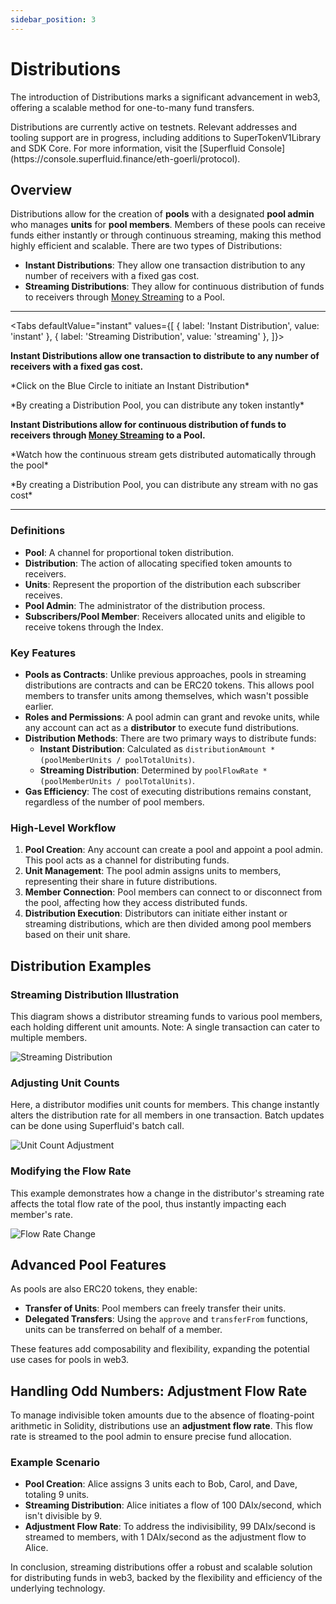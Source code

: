 ```yaml
---
sidebar_position: 3
---
```



# Distributions

The introduction of Distributions marks a significant advancement in web3, offering a scalable method for one-to-many fund transfers.

<Admonition type="info">
  Distributions are currently active on testnets. Relevant addresses and tooling
  support are in progress, including additions to SuperTokenV1Library and SDK
  Core. For more information, visit the [Superfluid
  Console](https://console.superfluid.finance/eth-goerli/protocol).
</Admonition>

## Overview

Distributions allow for the creation of **pools** with a designated **pool admin** who manages **units** for **pool members**. Members of these pools can receive funds either instantly or through continuous streaming, making this method highly efficient and scalable. There are two types of Distributions:

- **Instant Distributions**: They allow one transaction distribution to any number of receivers with a fixed gas cost.
- **Streaming Distributions**: They allow for continuous distribution of funds to receivers through [Money Streaming](./money-streaming.mdx) to a Pool.

---
<Tabs defaultValue="instant" values={[
  { label: 'Instant Distribution', value: 'instant' },
  { label: 'Streaming Distribution', value: 'streaming' },
]}>
<TabItem value="instant">

**Instant Distributions allow one transaction to distribute to any number of receivers with a fixed gas cost.**

<div style={{ display: "flex", justifyContent: "center" }}>
  *Click on the Blue Circle to initiate an Instant Distribution*
  <br />
</div>
<PoolInstantVis />
<div style={{ display: "flex", justifyContent: "center" }}>
  <p>
    *By creating a Distribution Pool, you can distribute any token instantly*
  </p>
</div>

  </TabItem>
  <TabItem value="streaming">

**Instant Distributions allow for continuous distribution of funds to receivers through [Money Streaming](./money-streaming.mdx) to a Pool.**

<div style={{ display: "flex", justifyContent: "center" }}>
  *Watch how the continuous stream gets distributed automatically through the pool*
  <br />
</div>
<PoolStreamVis />
<div style={{ display: "flex", justifyContent: "center" }}>
  <p>
    *By creating a Distribution Pool, you can distribute any stream with no gas cost*
  </p>
</div>

  </TabItem>
  
</Tabs>

---

### Definitions

- **Pool**: A channel for proportional token distribution.
- **Distribution**: The action of allocating specified token amounts to receivers.
- **Units**: Represent the proportion of the distribution each subscriber receives.
- **Pool Admin**: The administrator of the distribution process.
- **Subscribers/Pool Member**: Receivers allocated units and eligible to receive tokens through the Index.

### Key Features

- **Pools as Contracts**: Unlike previous approaches, pools in streaming distributions are contracts and can be ERC20 tokens. This allows pool members to transfer units among themselves, which wasn't possible earlier.
- **Roles and Permissions**: A pool admin can grant and revoke units, while any account can act as a **distributor** to execute fund distributions.
- **Distribution Methods**: There are two primary ways to distribute funds:
  - **Instant Distribution**: Calculated as `distributionAmount * (poolMemberUnits / poolTotalUnits)`.
  - **Streaming Distribution**: Determined by `poolFlowRate * (poolMemberUnits / poolTotalUnits)`.
- **Gas Efficiency**: The cost of executing distributions remains constant, regardless of the number of pool members.

### High-Level Workflow

1. **Pool Creation**: Any account can create a pool and appoint a pool admin. This pool acts as a channel for distributing funds.
2. **Unit Management**: The pool admin assigns units to members, representing their share in future distributions.
3. **Member Connection**: Pool members can connect to or disconnect from the pool, affecting how they access distributed funds.
4. **Distribution Execution**: Distributors can initiate either instant or streaming distributions, which are then divided among pool members based on their unit share.

## Distribution Examples

### Streaming Distribution Illustration

This diagram shows a distributor streaming funds to various pool members, each holding different unit amounts. Note: A single transaction can cater to multiple members.

![Streaming Distribution](/assets/Screen_Shot_2023-01-22_at_11.22.13_AM.png)

### Adjusting Unit Counts

Here, a distributor modifies unit counts for members. This change instantly alters the distribution rate for all members in one transaction. Batch updates can be done using Superfluid's batch call.

![Unit Count Adjustment](/assets/Screen_Shot_2023-01-22_at_11.25.33_AM.png)

### Modifying the Flow Rate

This example demonstrates how a change in the distributor's streaming rate affects the total flow rate of the pool, thus instantly impacting each member's rate.

![Flow Rate Change](/assets/Screen_Shot_2023-01-22_at_11.26.18_AM.png)

## Advanced Pool Features

As pools are also ERC20 tokens, they enable:

- **Transfer of Units**: Pool members can freely transfer their units.
- **Delegated Transfers**: Using the `approve` and `transferFrom` functions, units can be transferred on behalf of a member.

These features add composability and flexibility, expanding the potential use cases for pools in web3.

## Handling Odd Numbers: Adjustment Flow Rate

To manage indivisible token amounts due to the absence of floating-point arithmetic in Solidity, distributions use an **adjustment flow rate**. This flow rate is streamed to the pool admin to ensure precise fund allocation.

### Example Scenario

- **Pool Creation**: Alice assigns 3 units each to Bob, Carol, and Dave, totaling 9 units.
- **Streaming Distribution**: Alice initiates a flow of 100 DAIx/second, which isn't divisible by 9.
- **Adjustment Flow Rate**: To address the indivisibility, 99 DAIx/second is streamed to members, with 1 DAIx/second as the adjustment flow to Alice.

In conclusion, streaming distributions offer a robust and scalable solution for distributing funds in web3, backed by the flexibility and efficiency of the underlying technology.

